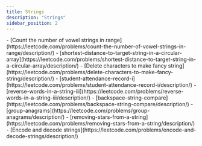 ```yaml
---
title: Strings
description: "Strings"
sidebar_position: 2
---
```



<Tabs>
  <TabItem value={"Easy"}>
    - [Count the number of vowel strings in range](https://leetcode.com/problems/count-the-number-of-vowel-strings-in-range/description/)
    - [shortest-distance-to-target-string-in-a-circular-array](https://leetcode.com/problems/shortest-distance-to-target-string-in-a-circular-array/description/)
    - [Delete characters to make fancy string](https://leetcode.com/problems/delete-characters-to-make-fancy-string/description/) 
    - [student-attendance-record-i](https://leetcode.com/problems/student-attendance-record-i/description/)
    - [reverse-words-in-a-string-iii](https://leetcode.com/problems/reverse-words-in-a-string-iii/description/)
    - [backspace-string-compare](https://leetcode.com/problems/backspace-string-compare/description/)
  </TabItem>
  <TabItem value={"Medium"}>
    - [group-anagrams](https://leetcode.com/problems/group-anagrams/description/)
    - [removing-stars-from-a-string](https://leetcode.com/problems/removing-stars-from-a-string/description/)
    - [Encode and decode strings](https://leetcode.com/problems/encode-and-decode-strings/description/)
  </TabItem>
  <TabItem value={"Hard"}>
  </TabItem>
</Tabs>
